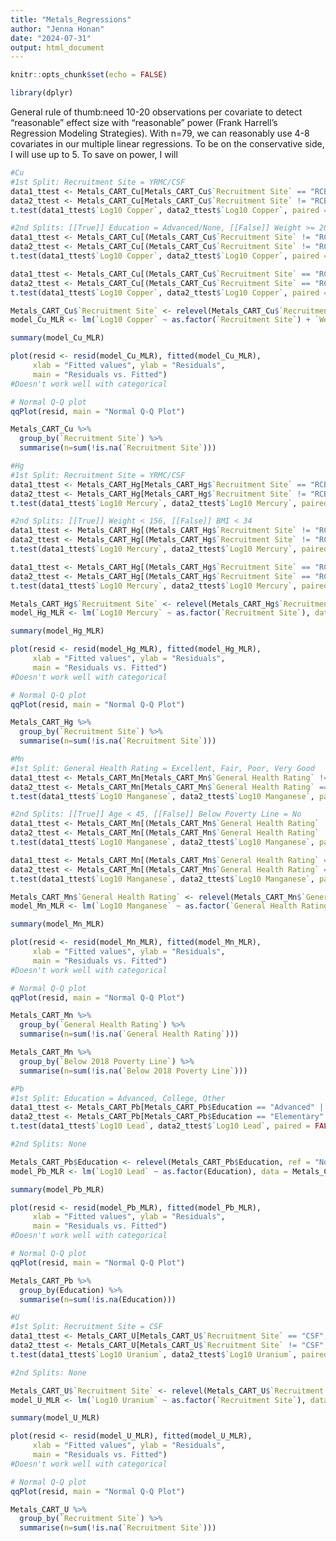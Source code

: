 ```yaml
---
title: "Metals_Regressions"
author: "Jenna Honan"
date: "2024-07-31"
output: html_document
---
```


```r
knitr::opts_chunk$set(echo = FALSE)
```

```r
library(dplyr)
```

General rule of thumb:need 10-20 observations per covariate to detect "reasonable" effect size with "reasonable" power (Frank Harrell's Regression Modeling Strategies).
With n=79, we can reasonably use 4-8 covariates in our multiple linear regressions. To be on the conservative side, I will use up to 5.
To save on power, I will 

```r
#Cu
#1st Split: Recruitment Site = YRMC/CSF
data1_ttest <- Metals_CART_Cu[Metals_CART_Cu$`Recruitment Site` == "RCBH", ] #n=28
data2_ttest <- Metals_CART_Cu[Metals_CART_Cu$`Recruitment Site` != "RCBH", ] #n=51
t.test(data1_ttest$`Log10 Copper`, data2_ttest$`Log10 Copper`, paired = FALSE) #p-value = 5.19e-07

#2nd Splits: [[True]] Education = Advanced/None, [[False]] Weight >= 200
data1_ttest <- Metals_CART_Cu[(Metals_CART_Cu$`Recruitment Site` != "RCBH" & (Metals_CART_Cu$`Education` == "Advanced" | Metals_CART_Cu$`Education` == "None")), ] #n=8
data2_ttest <- Metals_CART_Cu[(Metals_CART_Cu$`Recruitment Site` != "RCBH" & Metals_CART_Cu$`Education` != "Advanced" & Metals_CART_Cu$`Education` != "None"), ] #n=43
t.test(data1_ttest$`Log10 Copper`, data2_ttest$`Log10 Copper`, paired = FALSE) #p-value = 0.3228

data1_ttest <- Metals_CART_Cu[(Metals_CART_Cu$`Recruitment Site` == "RCBH" & Metals_CART_Cu$`Weight (lbs)` >= 200), ] #n=9
data2_ttest <- Metals_CART_Cu[(Metals_CART_Cu$`Recruitment Site` == "RCBH" & Metals_CART_Cu$`Weight (lbs)` < 200), ] #n=19
t.test(data1_ttest$`Log10 Copper`, data2_ttest$`Log10 Copper`, paired = FALSE) #p-value = 0.8168

Metals_CART_Cu$`Recruitment Site` <- relevel(Metals_CART_Cu$`Recruitment Site`, ref = "RCBH")
model_Cu_MLR <- lm(`Log10 Copper` ~ as.factor(`Recruitment Site`) + `Weight (lbs)`, data = Metals_CART_Cu)

summary(model_Cu_MLR)

plot(resid <- resid(model_Cu_MLR), fitted(model_Cu_MLR),
     xlab = "Fitted values", ylab = "Residuals",
     main = "Residuals vs. Fitted")
#Doesn't work well with categorical

# Normal Q-Q plot
qqPlot(resid, main = "Normal Q-Q Plot")

Metals_CART_Cu %>% 
  group_by(`Recruitment Site`) %>% 
  summarise(n=sum(!is.na(`Recruitment Site`)))
```

```r
#Hg
#1st Split: Recruitment Site = YRMC/CSF
data1_ttest <- Metals_CART_Hg[Metals_CART_Hg$`Recruitment Site` == "RCBH", ] #n=28
data2_ttest <- Metals_CART_Hg[Metals_CART_Hg$`Recruitment Site` != "RCBH", ] #n=51
t.test(data1_ttest$`Log10 Mercury`, data2_ttest$`Log10 Mercury`, paired = FALSE) #p-value = 8.766e-05

#2nd Splits: [[True]] Weight < 156, [[False]] BMI < 34
data1_ttest <- Metals_CART_Hg[(Metals_CART_Hg$`Recruitment Site` != "RCBH" & Metals_CART_Hg$`Weight (lbs)`<156), ] #n=12
data2_ttest <- Metals_CART_Hg[(Metals_CART_Hg$`Recruitment Site` != "RCBH" & Metals_CART_Hg$`Weight (lbs)`>=156), ] #n=39
t.test(data1_ttest$`Log10 Mercury`, data2_ttest$`Log10 Mercury`, paired = FALSE) #p-value = 0.2453

data1_ttest <- Metals_CART_Hg[(Metals_CART_Hg$`Recruitment Site` == "RCBH" & Metals_CART_Hg$BMI<34), ] #n=21
data2_ttest <- Metals_CART_Hg[(Metals_CART_Hg$`Recruitment Site` == "RCBH" & Metals_CART_Hg$BMI>=34), ] #n=7
t.test(data1_ttest$`Log10 Mercury`, data2_ttest$`Log10 Mercury`, paired = FALSE) #p-value = 0.5959

Metals_CART_Hg$`Recruitment Site` <- relevel(Metals_CART_Hg$`Recruitment Site`, ref = "RCBH")
model_Hg_MLR <- lm(`Log10 Mercury` ~ as.factor(`Recruitment Site`), data = Metals_CART_Hg)

summary(model_Hg_MLR)

plot(resid <- resid(model_Hg_MLR), fitted(model_Hg_MLR),
     xlab = "Fitted values", ylab = "Residuals",
     main = "Residuals vs. Fitted")
#Doesn't work well with categorical

# Normal Q-Q plot
qqPlot(resid, main = "Normal Q-Q Plot")

Metals_CART_Hg %>% 
  group_by(`Recruitment Site`) %>% 
  summarise(n=sum(!is.na(`Recruitment Site`)))
```

```r
#Mn
#1st Split: General Health Rating = Excellent, Fair, Poor, Very Good
data1_ttest <- Metals_CART_Mn[Metals_CART_Mn$`General Health Rating` != "Good", ] #n=46
data2_ttest <- Metals_CART_Mn[Metals_CART_Mn$`General Health Rating` == "Good", ] #n=33
t.test(data1_ttest$`Log10 Manganese`, data2_ttest$`Log10 Manganese`, paired = FALSE) #p-value = 0.0102

#2nd Splits: [[True]] Age < 45, [[False]] Below Poverty Line = No
data1_ttest <- Metals_CART_Mn[(Metals_CART_Mn$`General Health Rating` != "Good" & Metals_CART_Mn$Age<45), ] #n=27
data2_ttest <- Metals_CART_Mn[(Metals_CART_Mn$`General Health Rating` != "Good" & Metals_CART_Mn$Age>=45), ] #n=19
t.test(data1_ttest$`Log10 Manganese`, data2_ttest$`Log10 Manganese`, paired = FALSE) #p-value = 0.03067

data1_ttest <- Metals_CART_Mn[(Metals_CART_Mn$`General Health Rating` == "Good" & Metals_CART_Mn$`Below 2018 Poverty Line`=="No"), ] #n=15
data2_ttest <- Metals_CART_Mn[(Metals_CART_Mn$`General Health Rating` == "Good" & Metals_CART_Mn$`Below 2018 Poverty Line`=="Yes"), ] #n=18
t.test(data1_ttest$`Log10 Manganese`, data2_ttest$`Log10 Manganese`, paired = FALSE) #p-value = 0.0009487

Metals_CART_Mn$`General Health Rating` <- relevel(Metals_CART_Mn$`General Health Rating`, ref = "Good")
model_Mn_MLR <- lm(`Log10 Manganese` ~ as.factor(`General Health Rating`) + Age + as.factor(`Below 2018 Poverty Line`), data = Metals_CART_Mn)

summary(model_Mn_MLR)

plot(resid <- resid(model_Mn_MLR), fitted(model_Mn_MLR),
     xlab = "Fitted values", ylab = "Residuals",
     main = "Residuals vs. Fitted")
#Doesn't work well with categorical

# Normal Q-Q plot
qqPlot(resid, main = "Normal Q-Q Plot")

Metals_CART_Mn %>% 
  group_by(`General Health Rating`) %>% 
  summarise(n=sum(!is.na(`General Health Rating`)))

Metals_CART_Mn %>% 
  group_by(`Below 2018 Poverty Line`) %>% 
  summarise(n=sum(!is.na(`Below 2018 Poverty Line`)))
```

```r
#Pb
#1st Split: Education = Advanced, College, Other
data1_ttest <- Metals_CART_Pb[Metals_CART_Pb$Education == "Advanced" | Metals_CART_Pb$Education == "College" | Metals_CART_Pb$Education == "Other", ] #n=33
data2_ttest <- Metals_CART_Pb[Metals_CART_Pb$Education == "Elementary" | Metals_CART_Pb$Education == "High" | Metals_CART_Pb$Education == "Middle" | Metals_CART_Pb$Education == "None", ] #n=46
t.test(data1_ttest$`Log10 Lead`, data2_ttest$`Log10 Lead`, paired = FALSE) #p-value = 0.004746

#2nd Splits: None

Metals_CART_Pb$Education <- relevel(Metals_CART_Pb$Education, ref = "None")
model_Pb_MLR <- lm(`Log10 Lead` ~ as.factor(Education), data = Metals_CART_Pb)

summary(model_Pb_MLR)

plot(resid <- resid(model_Pb_MLR), fitted(model_Pb_MLR),
     xlab = "Fitted values", ylab = "Residuals",
     main = "Residuals vs. Fitted")
#Doesn't work well with categorical

# Normal Q-Q plot
qqPlot(resid, main = "Normal Q-Q Plot")

Metals_CART_Pb %>% 
  group_by(Education) %>% 
  summarise(n=sum(!is.na(Education)))
```

```r
#U
#1st Split: Recruitment Site = CSF
data1_ttest <- Metals_CART_U[Metals_CART_U$`Recruitment Site` == "CSF", ] #n=25
data2_ttest <- Metals_CART_U[Metals_CART_U$`Recruitment Site` != "CSF", ] #n=54
t.test(data1_ttest$`Log10 Uranium`, data2_ttest$`Log10 Uranium`, paired = FALSE) #p-value = 6.28e-05

#2nd Splits: None

Metals_CART_U$`Recruitment Site` <- relevel(Metals_CART_U$`Recruitment Site`, ref = "CSF")
model_U_MLR <- lm(`Log10 Uranium` ~ as.factor(`Recruitment Site`), data = Metals_CART_U)

summary(model_U_MLR)

plot(resid <- resid(model_U_MLR), fitted(model_U_MLR),
     xlab = "Fitted values", ylab = "Residuals",
     main = "Residuals vs. Fitted")
#Doesn't work well with categorical

# Normal Q-Q plot
qqPlot(resid, main = "Normal Q-Q Plot")

Metals_CART_U %>% 
  group_by(`Recruitment Site`) %>% 
  summarise(n=sum(!is.na(`Recruitment Site`)))
```

